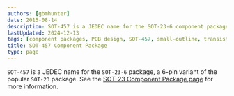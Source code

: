 ```yaml
---
authors: [gbmhunter]
date: 2015-08-14
description: SOT-457 is a JEDEC name for the SOT-23-6 component package.
lastUpdated: 2024-12-13
tags: [component packages, PCB design, SOT-457, small-outline, transistor, SOT-23, JEDEC, SOT-23-6]
title: SOT-457 Component Package
type: page
---
```


`SOT-457` is a JEDEC name for the `SOT-23-6` package, a 6-pin variant of the popular `SOT-23` package. See the [SOT-23 Component Package page](/pcb-design/component-packages/sot-23-component-package) for more information.

